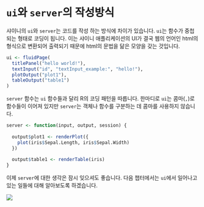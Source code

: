 # `ui`와 `server`의 작성방식 {#structure}

샤이니의 `ui`와 `server`는 코드를 작성 하는 방식에 차이가 있습니다. `ui`는 함수가 중첩되는 형태로 코딩이 됩니다. 이는 샤이니 애플리케이션의 UI가 결국 웹의 언어인 html의 형식으로 변환되어 출력되기 때문에 html의 문법을 닮은 모양을 갖는 것입니다.

```r
ui <- fluidPage(
  titlePanel("hello world!"),
  textInput("id", "textInput_example:", "hello!"),
  plotOutput("plot1"),
  tableOutput("table1")
)
```

`server` 함수는 `ui` 함수들과 달리 R의 코딩 패턴을 따릅니다. 한마디로 `ui`는 콤마(`,`)로 함수들이 이어져 있지만 `server`는 객체나 함수를 구분하는 데 콤마를 사용하지 않습니다.

```r
server <- function(input, output, session) {
  
  output$plot1 <- renderPlot({
    plot(iris$Sepal.Length, iris$Sepal.Width)
  })
  
  output$table1 <- renderTable(iris)
}
```

이제 `server`에 대한 생각은 잠시 잊으셔도 좋습니다. 다음 챕터에서는 `ui`에서 일어나고 있는 일들에 대해 알아보도록 하겠습니다.

<img src="img/html.jpeg">